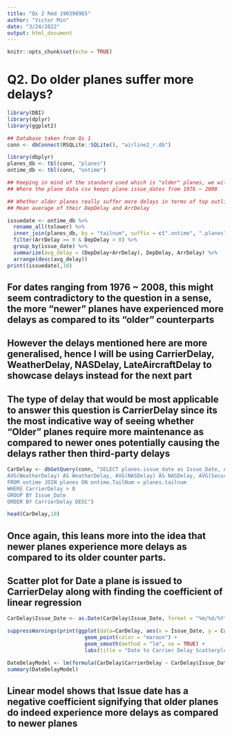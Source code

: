 ```yaml
---
title: "Qs 2 Rmd 190398965"
author: "Victor Min"
date: "3/24/2022"
output: html_document
---
```


```r
knitr::opts_chunk$set(echo = TRUE)
```

# Q2. Do older planes suffer more delays?

```r
library(DBI)
library(dplyr)
library(ggplot2)

## Database taken from Qs 1
conn <- dbConnect(RSQLite::SQLite(), "airline2_r.db")

library(dbplyr)
planes_db <- tbl(conn, "planes")
ontime_db <- tbl(conn, "ontime")

## Keeping in mind of the standard used which is "older" planes, we will be using issue_date as the standard for how old a plane is
## Where the plane data csv keeps plane issue_dates from 1976 ~ 2008

## Whether older planes really suffer more delays in terms of top outliers
## Mean average of their DepDelay and ArrDelay

issuedate <- ontime_db %>% 
  rename_all(tolower) %>%
  inner_join(planes_db, by = "tailnum", suffix = c(".ontime", ".planes")) %>%
  filter(ArrDelay >= 0 & DepDelay > 0) %>%
  group_by(issue_date) %>%
  summarize(avg_delay = (DepDelay+ArrDelay), DepDelay, ArrDelay) %>%
  arrange(desc(avg_delay)) 
print((issuedate),10)
```
## For dates ranging from 1976 ~ 2008, this might seem contradictory to the question in a sense, the more "newer" planes have experienced more delays as compared to its "older" counterparts

## However the delays mentioned here are more generalised, hence I will be using CarrierDelay, WeatherDelay, NASDelay, LateAircraftDelay to showcase delays instead for the next part

## The type of delay that would be most applicable to answer this question is CarrierDelay since its the most indicative way of seeing whether "Older" planes require more maintenance as compared to newer ones potentially causing the delays rather then third-party delays

```r
CarDelay <- dbGetQuery(conn, "SELECT planes.issue_date as Issue_Date, AVG(CarrierDelay) AS CarrierDelay, 
AVG(WeatherDelay) AS WeatherDelay, AVG(NASDelay) AS NASDelay, AVG(SecurityDelay) AS SecurityDelay, AVG(LateAircraftDelay) AS LateAircraftDelay
FROM ontime JOIN planes ON ontime.TailNum = planes.tailnum
WHERE CarrierDelay > 0
GROUP BY Issue_Date
ORDER BY CarrierDelay DESC")

head(CarDelay,10)
```
## Once again, this leans more into the idea that newer planes experience more delays as compared to its older counter parts.

## Scatter plot for Date a plane is issued to CarrierDelay along with finding the coefficient of linear regression
```r
CarDelay$Issue_Date <- as.Date(CarDelay$Issue_Date, format = "%m/%d/%Y")

suppressWarnings(print(ggplot(data=CarDelay, aes(x = Issue_Date, y = CarrierDelay)) +
                         geom_point(color = "maroon") +
                         geom_smooth(method = "lm", se = TRUE) +
                         labs(title = "Date to Carrier Delay Scatterplot")))

DateDelayModel <- lm(formula(CarDelay$CarrierDelay ~ CarDelay$Issue_Date))
summary(DateDelayModel)
```
## Linear model shows that Issue date has a negative coefficient signifying that older planes do indeed experience more delays as compared to newer planes
